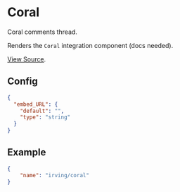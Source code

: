 <Meta title="WordPress Components|Coral" />

# Coral
Coral comments thread.

Renders the `Coral` integration component (docs needed).

[View Source](https://github.com/alleyinteractive/wp-irving/tree/master/inc/components/components/coral).

## Config
```json
{
  "embed_URL": {
    "default": "",
    "type": "string"
  }
}
```

## Example
```json
{
	"name": "irving/coral"
}
```
